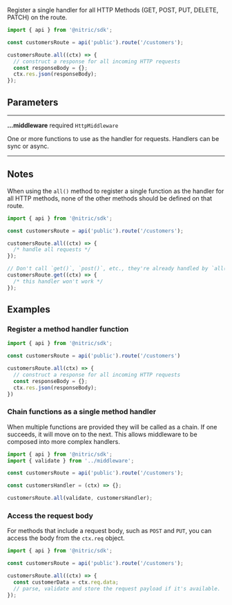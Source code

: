 Register a single handler for all HTTP Methods (GET, POST, PUT, DELETE, PATCH) on the route.

```javascript
import { api } from '@nitric/sdk';

const customersRoute = api('public').route('/customers');

customersRoute.all((ctx) => {
  // construct a response for all incoming HTTP requests
  const responseBody = {};
  ctx.res.json(responseBody);
});
```

## Parameters

---

**...middleware** required `HttpMiddleware`

One or more functions to use as the handler for requests. Handlers can be sync or async.

---

## Notes

When using the `all()` method to register a single function as the handler for all HTTP methods, none of the other methods should be defined on that route.

```javascript
import { api } from '@nitric/sdk';

const customersRoute = api('public').route('/customers');

customersRoute.all((ctx) => {
  /* handle all requests */
});

// Don't call `get()`, `post()`, etc., they're already handled by `all()`
customersRoute.get((ctx) => {
  /* this handler won't work */
});
```

## Examples

### Register a method handler function

```javascript
import { api } from '@nitric/sdk';

const customersRoute = api('public').route('/customers')

customersRoute.all(ctx) => {
  // construct a response for all incoming HTTP requests
  const responseBody = {};
  ctx.res.json(responseBody);
})
```

### Chain functions as a single method handler

When multiple functions are provided they will be called as a chain. If one succeeds, it will move on to the next. This allows middleware to be composed into more complex handlers.

```javascript
import { api } from '@nitric/sdk';
import { validate } from '../middleware';

const customersRoute = api('public').route('/customers');

const customersHandler = (ctx) => {};

customersRoute.all(validate, customersHandler);
```

### Access the request body

For methods that include a request body, such as `POST` and `PUT`, you can access the body from the `ctx.req` object.

```javascript
import { api } from '@nitric/sdk';

const customersRoute = api('public').route('/customers');

customersRoute.all((ctx) => {
  const customerData = ctx.req.data;
  // parse, validate and store the request payload if it's available.
});
```
